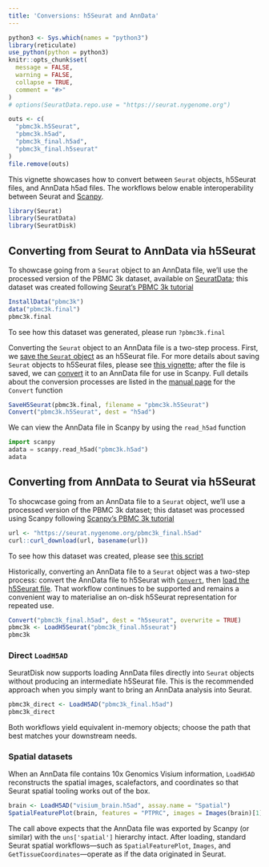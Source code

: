 ```yaml
---
title: 'Conversions: h5Seurat and AnnData'
---
```


```r
python3 <- Sys.which(names = "python3")
library(reticulate)
use_python(python = python3)
knitr::opts_chunk$set(
  message = FALSE,
  warning = FALSE,
  collapse = TRUE,
  comment = "#>"
)
# options(SeuratData.repo.use = "https://seurat.nygenome.org")
```

```r
outs <- c(
  "pbmc3k.h5Seurat",
  "pbmc3k.h5ad",
  "pbmc3k_final.h5ad",
  "pbmc3k_final.h5seurat"
)
file.remove(outs)
```

This vignette showcases how to convert between `Seurat` objects, h5Seurat files, and AnnData h5ad files. The workflows below enable interoperability between Seurat and [Scanpy](https://scanpy.readthedocs.io/).

```r
library(Seurat)
library(SeuratData)
library(SeuratDisk)
```

## Converting from Seurat to AnnData via h5Seurat

To showcase going from a `Seurat` object to an AnnData file, we'll use the processed version of the PBMC 3k dataset, available on [SeuratData](https://github.com/satijalab/seurat-data); this dataset was created following [Seurat's PBMC 3k tutorial](https://satijalab.org/seurat/v3.1/pbmc3k_tutorial.html)

```r
InstallData("pbmc3k")
data("pbmc3k.final")
pbmc3k.final
```

To see how this dataset was generated, please run `?pbmc3k.final`

Converting the `Seurat` object to an AnnData file is a two-step process. First, we [save the `Seurat` object](https://mojaveazure.github.io/seurat-disk/reference/SaveH5Seurat.html) as an h5Seurat file. For more details about saving `Seurat` objects to h5Seurat files, please see [this vignette](https://mojaveazure.github.io/seurat-disk/articles/h5Seurat-load.html); after the file is saved, we can [convert](https://mojaveazure.github.io/seurat-disk/reference/Convert.html) it to an AnnData file for use in Scanpy. Full details about the conversion processes are listed in the [manual page](https://mojaveazure.github.io/seurat-disk/reference/Convert.html) for the `Convert` function

```r
SaveH5Seurat(pbmc3k.final, filename = "pbmc3k.h5Seurat")
Convert("pbmc3k.h5Seurat", dest = "h5ad")
```

We can view the AnnData file in Scanpy by using the `read_h5ad` function

```python
import scanpy
adata = scanpy.read_h5ad("pbmc3k.h5ad")
adata
```

## Converting from AnnData to Seurat via h5Seurat

To shocwcase going from an AnnData file to a `Seurat` object, we'll use a processed version of the PBMC 3k dataset; this dataset was processed using Scanpy following [Scanpy's PBMC 3k tutorial](https://scanpy-tutorials.readthedocs.io/en/latest/pbmc3k.html)

```r
url <- "https://seurat.nygenome.org/pbmc3k_final.h5ad"
curl::curl_download(url, basename(url))
```

To see how this dataset was created, please see [this script](https://gist.github.com/mojaveazure/922aa904b9ac212e627f522c2b816a52)


Historically, converting an AnnData file to a `Seurat` object was a two-step process: convert the AnnData file to h5Seurat with [`Convert`](https://mojaveazure.github.io/seurat-disk/reference/Convert.html), then [load the h5Seurat file](https://mojaveazure.github.io/seurat-disk/reference/LoadH5Seurat.html). That workflow continues to be supported and remains a convenient way to materialise an on-disk h5Seurat representation for repeated use.

```r
Convert("pbmc3k_final.h5ad", dest = "h5seurat", overwrite = TRUE)
pbmc3k <- LoadH5Seurat("pbmc3k_final.h5seurat")
pbmc3k
```

### Direct `LoadH5AD`

SeuratDisk now supports loading AnnData files directly into `Seurat` objects without producing an intermediate h5Seurat file. This is the recommended approach when you simply want to bring an AnnData analysis into Seurat.

```r
pbmc3k_direct <- LoadH5AD("pbmc3k_final.h5ad")
pbmc3k_direct
```

Both workflows yield equivalent in-memory objects; choose the path that best matches your downstream needs.

### Spatial datasets

When an AnnData file contains 10x Genomics Visium information, `LoadH5AD` reconstructs the spatial images, scalefactors, and coordinates so that Seurat spatial tooling works out of the box.

```r
brain <- LoadH5AD("visium_brain.h5ad", assay.name = "Spatial")
SpatialFeaturePlot(brain, features = "PTPRC", images = Images(brain)[1])
```

The call above expects that the AnnData file was exported by Scanpy (or similar) with the `uns['spatial']` hierarchy intact. After loading, standard Seurat spatial workflows—such as `SpatialFeaturePlot`, `Images`, and `GetTissueCoordinates`—operate as if the data originated in Seurat.

